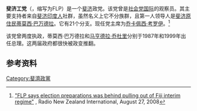'''斐济工党'''（{{lang-en|Fiji Labour Party}}，缩写为FLP）是一个[[斐济|斐济]]政党。该党曾是[[社会党国际|社会党国际]]的观察员。其主要支持者来自[[斐济印度人|斐济印度人]]社群，虽然名义上它不分族群，且第一人领导人是[[斐济人|斐济原住民]][[蒂莫西·巴万德拉|蒂莫西·巴万德拉]]。它有21个分支。现任党主席为[[乔卡佩西·考罗伊|乔卡佩西·考罗伊]]。<ref>[http://www.rnzi.com/pages/news.php?op=read&id=41689 "FLP says election preparations was behind pulling out of Fiji interim regime"] {{Wayback|url=http://www.rnzi.com/pages/news.php?op=read&id=41689 |date=20120322101223 }}, Radio New Zealand International, August 27, 2008</ref>

该党曾两度执政，蒂莫西·巴万德拉和[[马亨德拉·乔杜里|马亨德拉·乔杜里]]分别于1987年和1999年出任总理。这两届政府都很快被政变推翻。

==参考资料==
{{reflist}}
{{斐济政党}}

[[Category:斐濟政黨|Category:斐濟政黨]]